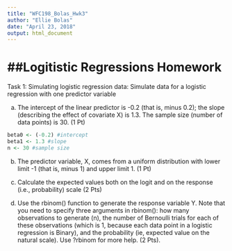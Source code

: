 ```yaml
---
title: "WFC198_Bolas_Hwk3"
author: "Ellie Bolas"
date: "April 23, 2018"
output: html_document
---
```


##Logitistic Regressions Homework
==============================================

Task 1: Simulating logistic regression data: Simulate data for a logistic regression with one predictor variable

a)	The intercept of the linear predictor is -0.2 (that is, minus 0.2); the slope (describing the effect of covariate X) is 1.3. The sample size (number of data points) is 30. (1 Pt)
```r

beta0 <- (-0.2) #intercept
beta1 <- 1.3 #slope
n <- 30 #sample size
```

b)	The predictor variable, X, comes from a uniform distribution with lower limit -1 (that is, minus 1) and upper limit 1. (1 Pt)



c)	Calculate the expected values both on the logit and on the response (i.e., probability) scale (2 Pts)
d)	Use the rbinom() function to generate the response variable Y. Note that you need to specify three arguments in rbinom(): how many observations to generate (n), the number of Bernoulli trials for each of these observations (which is 1, because each data point in a logistic regression is Binary), and the probability (ie, expected value on the natural scale). Use ?rbinom for more help. (2 Pts).

